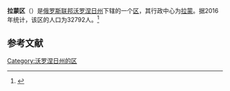 {{Infobox Settlement
| official_name = 拉蒙区
| native_name = Рамонский район
| image_flag =  Flag of Ramon rayon (Voronezh oblast).png 
| image_shield =  Coat of Arms of Ramonsky rayon (Voronezh oblast).png 
| image_map =  Location of Ramonsky District (Voronezh Oblast).svg 
| settlement_type = [[区_(苏联)|区]]
| subdivision_type = [[国家|国家]]
| subdivision_type1 = [[州_(俄罗斯)|州]]
| subdivision_name = {{RUS}}
| subdivision_name1 = [[沃罗涅日州|沃罗涅日州]]
| seat_type = 行政中心
| seat = [[拉蒙_(俄罗斯)|拉蒙]]
| population_as_of=2016
| population_footnotes = <ref name=stat />
| population_total = 32792
| timezone = [[莫斯科时间|MSK]]
| utc_offset = +3
}}
'''拉蒙区'''（{{lang-ru|Рамонский район}}）是[[俄罗斯联邦|俄罗斯联邦]][[沃罗涅日州|沃罗涅日州]]下辖的一个[[区_(苏联)|区]]，其行政中心为[[拉蒙_(俄罗斯)|拉蒙]]。据2016年统计，该区的人口为32792人。<ref name=stat>{{cite web | url = http://www.gks.ru/free_doc/doc_2016/bul_dr/mun_obr2016.rar | title = Численность населения Российской Федерации по муниципальным образованиям на 1 января 2016 года | language = ru | accessdate = 2017-01-01 | archive-date = 2019-05-13 | archive-url = https://web.archive.org/web/20190513150350/http://www.gks.ru/free_doc/doc_2016/bul_dr/mun_obr2016.rar | dead-url = no }}</ref>

== 参考文献 ==
{{reflist}}

{{Russia-stub}}

[[Category:沃罗涅日州的区|Category:沃罗涅日州的区]]
